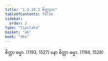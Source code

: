 ```yaml
---
title: "1.2.10.2 စိတ္တဒုက"
tableOfContents: false
sidebar:
  order: 2
type: "tipitaka"
basket: "ab"
book: "dhs"
---
```



<DynamicBreadcrumb />

<Division number="78" book="dhs" e="ch" v="29" p="11">

<Paragraph number="188" book="dhs">
စိတ္တာ ဓမ္မာ. (<Emphasis>1193, 1527</Emphasis>)
</Paragraph>

<Paragraph number="189" book="dhs">
နော စိတ္တာ ဓမ္မာ. (<Emphasis>1194, 1528</Emphasis>)
</Paragraph>
</Division>
